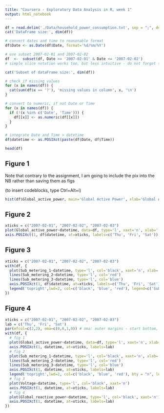 ```yaml
---
title: "Coursera - Exploratory Data Analysis in R, week 1"
output: html_notebook
---
```


```r
df = read.delim('./Data/household_power_consumption.txt', sep = ";", dec = ".")
cat('DataFrame size:', dim(df))

# convert dates and time to reasonable format
df$Date <- as.Date(df$Date, format='%d/%m/%Y')

# use subset 2007-02-01 and 2007-02-02
df  <-  subset(df, Date >= '2007-02-01' & Date <= '2007-02-02')
# simple slice notation works too, but less intuitive - do not forget to include the ,: # df <- df[df$Date >= '2007-02-01' & df$Date <= '2007-02-02', ]

cat('Subset of dataFrame size:', dim(df))

# check if missing values
for (x in names(df)) {
  cat(sum(df$x == '?'), 'missing values in column', x, '\n')
}

# convert to numeric, if not Date or Time
for (x in names(df)) {
  if (!(x %in% c('Date', 'Time'))) {
    df[[x]] <- as.numeric(df[[x]])
  }
}

# integrate Date and Time > datetime
df$datetime <- as.POSIXct(paste(df$Date, df$Time))

head(df)
```

## Figure 1

Note that contrary to the assignment, I am going to include the pix into the NB
rather than saving them as figs

(to insert codeblocks, type Ctrl+Alt+i)


``` r
hist(df$Global_active_power, main='Global Active Power', xlab='Global Active Power (kilowatts)', col='red')

```
## Figure 2

``` r
xticks = c("2007-02-01", "2007-02-02", "2007-02-03")
plot(Global_active_power~datetime, data=df, type='l', xaxt='n', xlab='', ylab='Global Active Power (kilowatts)')
axis.POSIXct(1, df$datetime, at=xticks, labels=c('Thu', 'Fri', 'Sat'))

```


## Figure 3

```r
xticks = c("2007-02-01", "2007-02-02", "2007-02-03")
with(df, {
  plot(Sub_metering_1~datetime, type='l', col='black', xaxt='n', xlab='', ylab='Energy sub metering') # note: no separator (, or alike) 
  lines(Sub_metering_2~datetime, type='l', col='red')
  lines(Sub_metering_3~datetime, type='l', col='blue')
  axis.POSIXct(1, df$datetime, at=xticks, labels=c('Thu', 'Fri', 'Sat'))
  legend('topright',lwd=2, col=c('black', 'blue', 'red'), legend=c('Sub_metering_1','Sub_metering_2','Sub_metering_3'))
})

```


## Figure 4

```r
xticks = c("2007-02-01", "2007-02-02", "2007-02-03")
lab = c('Thu', 'Fri', 'Sat')
par(mfcol=c(2,2), oma=c(0,0,1,0)) # oma: outer margins - start bottom, then clockwise (left, top, right)
with(df, {
  # fig 1
  plot(Global_active_power~datetime, data=df, type='l', xaxt='n', xlab='', ylab='Global Active Power')
  axis.POSIXct(1, datetime, at=xticks, labels=lab)
  # fig 2  
  plot(Sub_metering_1~datetime, type='l', col='black', xaxt='n', xlab='', ylab='Energy sub metering') 
  lines(Sub_metering_2~datetime, type='l', col='red')
  lines(Sub_metering_3~datetime, type='l', col='blue')
  axis.POSIXct(1, datetime, at=xticks, labels=lab)
  legend('topright',lwd=2, col=c('black', 'blue', 'red'), bty = "n", legend=c('Sub_metering_1','Sub_metering_2','Sub_metering_3'))
  # fig 3
  plot(Voltage~datetime, type='l', col='black', xaxt='n')
  axis.POSIXct(1, datetime, at=xticks, labels=lab)
  # fig 4
  plot(Global_reactive_power~datetime, type='l', col='black', xaxt='n')
  axis.POSIXct(1, datetime, at=xticks, labels=lab)
})

```

